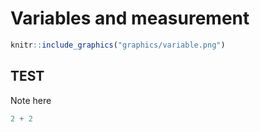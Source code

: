 # Variables and measurement {#variables}

```r
knitr::include_graphics("graphics/variable.png")
```


## TEST

::: {.rmdnote}
Note here
:::

```r
2 + 2
```

